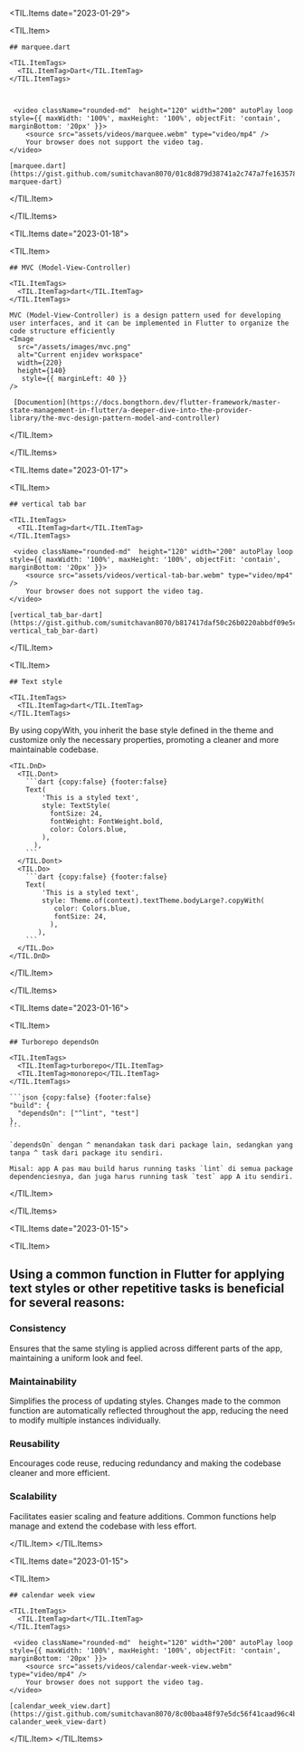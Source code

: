 
<TIL.Items date="2023-01-29">

  <TIL.Item>
    
    ## marquee.dart

    <TIL.ItemTags>
      <TIL.ItemTag>Dart</TIL.ItemTag>
    </TIL.ItemTags>



     <video className="rounded-md"  height="120" width="200" autoPlay loop style={{ maxWidth: '100%', maxHeight: '100%', objectFit: 'contain',  marginBottom: '20px' }}>
        <source src="assets/videos/marquee.webm" type="video/mp4" />
        Your browser does not support the video tag.
    </video>

    [marquee.dart](https://gist.github.com/sumitchavan8070/01c8d879d38741a2c747a7fe163578b9#file-marquee-dart)

  </TIL.Item>

</TIL.Items>

<TIL.Items date="2023-01-18">

  <TIL.Item>
    
    ## MVC (Model-View-Controller)

    <TIL.ItemTags>
      <TIL.ItemTag>dart</TIL.ItemTag>
    </TIL.ItemTags>

    MVC (Model-View-Controller) is a design pattern used for developing user interfaces, and it can be implemented in Flutter to organize the code structure efficiently
    <Image
      src="/assets/images/mvc.png"
      alt="Current enjidev workspace"
      width={220}
      height={140}
       style={{ marginLeft: 40 }}
    />

     [Documention](https://docs.bongthorn.dev/flutter-framework/master-state-management-in-flutter/a-deeper-dive-into-the-provider-library/the-mvc-design-pattern-model-and-controller)

  </TIL.Item>

</TIL.Items>

<TIL.Items date="2023-01-17">

  <TIL.Item>

    ## vertical tab bar

    <TIL.ItemTags>
      <TIL.ItemTag>dart</TIL.ItemTag>
    </TIL.ItemTags>

     <video className="rounded-md"  height="120" width="200" autoPlay loop style={{ maxWidth: '100%', maxHeight: '100%', objectFit: 'contain',  marginBottom: '20px' }}>
        <source src="assets/videos/vertical-tab-bar.webm" type="video/mp4" />
        Your browser does not support the video tag.
    </video>

    [vertical_tab_bar-dart](https://gist.github.com/sumitchavan8070/b817417daf50c26b0220abbdf09e5cd9#file-vertical_tab_bar-dart)

  </TIL.Item>

  <TIL.Item>

    ## Text style

    <TIL.ItemTags>
      <TIL.ItemTag>dart</TIL.ItemTag>
    </TIL.ItemTags>

By using copyWith, you inherit the base style defined in the theme and customize only the necessary properties, promoting a cleaner and more maintainable codebase.

    <TIL.DnD>
      <TIL.Dont>
        ```dart {copy:false} {footer:false}
        Text(
            'This is a styled text',
            style: TextStyle(
              fontSize: 24,
              fontWeight: FontWeight.bold,
              color: Colors.blue,
            ),
          ),
        ```
      </TIL.Dont>
      <TIL.Do>
        ```dart {copy:false} {footer:false}
        Text(
            'This is a styled text',
            style: Theme.of(context).textTheme.bodyLarge?.copyWith(
               color: Colors.blue,
               fontSize: 24,
              ),
           ),
        ```
      </TIL.Do>
    </TIL.DnD>

  </TIL.Item>

</TIL.Items>

<TIL.Items date="2023-01-16">

  <TIL.Item>

    ## Turborepo dependsOn

    <TIL.ItemTags>
      <TIL.ItemTag>turborepo</TIL.ItemTag>
      <TIL.ItemTag>monorepo</TIL.ItemTag>
    </TIL.ItemTags>

    ```json {copy:false} {footer:false}
    "build": {
      "dependsOn": ["^lint", "test"]
    },
    ```

    `dependsOn` dengan ^ menandakan task dari package lain, sedangkan yang tanpa ^ task dari package itu sendiri.

    Misal: app A pas mau build harus running tasks `lint` di semua package dependenciesnya, dan juga harus running task `test` app A itu sendiri.

  </TIL.Item>

</TIL.Items>

<TIL.Items date="2023-01-15">

  <TIL.Item>


## Using a common function in Flutter for applying text styles or other repetitive tasks is beneficial for several reasons:

### Consistency

Ensures that the same styling is applied across different parts of the app, maintaining a uniform look and feel.

### Maintainability

Simplifies the process of updating styles. Changes made to the common function are automatically reflected throughout the app, reducing the need to modify multiple instances individually.

### Reusability

Encourages code reuse, reducing redundancy and making the codebase cleaner and more efficient.

### Scalability

Facilitates easier scaling and feature additions. Common functions help manage and extend the codebase with less effort.

  </TIL.Item>
</TIL.Items>

<TIL.Items date="2023-01-15">

  <TIL.Item>

    ## calendar week view

    <TIL.ItemTags>
      <TIL.ItemTag>dart</TIL.ItemTag>
    </TIL.ItemTags>

     <video className="rounded-md"  height="120" width="200" autoPlay loop style={{ maxWidth: '100%', maxHeight: '100%', objectFit: 'contain',  marginBottom: '20px' }}>
        <source src="assets/videos/calendar-week-view.webm" type="video/mp4" />
        Your browser does not support the video tag.
    </video>

    [calendar_week_view.dart](https://gist.github.com/sumitchavan8070/8c00baa48f97e5dc56f41caad96c4bda#file-calander_week_view-dart)

  </TIL.Item>
</TIL.Items>
